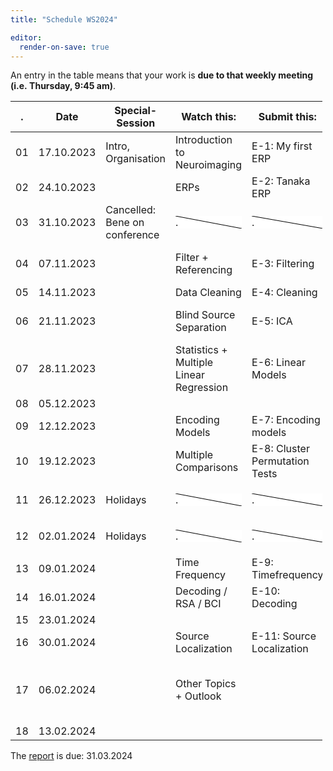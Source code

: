 ```yaml
---
title: "Schedule WS2024"

editor:
  render-on-save: true
---
```


::: callout-note
An entry in the table means that your work is **due to that weekly meeting (i.e. Thursday, 9:45 am)**.
:::

+---------+------------+-------------------------------+--------------------------------------------------------------------------------------------------------------+--------------------------------------------------------------------------------------------------------------+--------------------------------------------------------------------------------------------------------------+
| .       | Date       | Special-Session               | Watch this:                                                                                                  | Submit this:                                                                                                 | Deliver this:                                                                                                |
+=========+============+===============================+==============================================================================================================+==============================================================================================================+==============================================================================================================+
| 01      | 17.10.2023 | Intro, Organisation           | Introduction to Neuroimaging                                                                                 | E-1: My first ERP                                                                                            |                                                                                                              |
+---------+------------+-------------------------------+--------------------------------------------------------------------------------------------------------------+--------------------------------------------------------------------------------------------------------------+--------------------------------------------------------------------------------------------------------------+
| 02      | 24.10.2023 |                               | ERPs                                                                                                         | E-2: Tanaka ERP                                                                                              | Group-Names + Members                                                                                        |
+---------+------------+-------------------------------+--------------------------------------------------------------------------------------------------------------+--------------------------------------------------------------------------------------------------------------+--------------------------------------------------------------------------------------------------------------+
| 03      | 31.10.2023 | Cancelled: Bene on conference | ::: {style="background: linear-gradient(to top right, #fff calc(50% - 1px), black , #fff calc(50% + 1px) )"} | ::: {style="background: linear-gradient(to top right, #fff calc(50% - 1px), black , #fff calc(50% + 1px) )"} | ::: {style="background: linear-gradient(to top right, #fff calc(50% - 1px), black , #fff calc(50% + 1px) )"} |
|         |            |                               | .                                                                                                            | .                                                                                                            | .                                                                                                            |
|         |            |                               | :::                                                                                                          | :::                                                                                                          | :::                                                                                                          |
+---------+------------+-------------------------------+--------------------------------------------------------------------------------------------------------------+--------------------------------------------------------------------------------------------------------------+--------------------------------------------------------------------------------------------------------------+
| 04      | 07.11.2023 |                               | Filter + Referencing                                                                                         | E-3: Filtering                                                                                               | Milestone 1: Paper+Dataset selected                                                                          |
+---------+------------+-------------------------------+--------------------------------------------------------------------------------------------------------------+--------------------------------------------------------------------------------------------------------------+--------------------------------------------------------------------------------------------------------------+
| 05      | 14.11.2023 |                               | Data Cleaning                                                                                                | E-4: Cleaning                                                                                                |                                                                                                              |
+---------+------------+-------------------------------+--------------------------------------------------------------------------------------------------------------+--------------------------------------------------------------------------------------------------------------+--------------------------------------------------------------------------------------------------------------+
| 06      | 21.11.2023 |                               | Blind Source Separation                                                                                      | E-5: ICA                                                                                                     | Milestone 2: Procesing Pipeline                                                                              |
+---------+------------+-------------------------------+--------------------------------------------------------------------------------------------------------------+--------------------------------------------------------------------------------------------------------------+--------------------------------------------------------------------------------------------------------------+
| 07      | 28.11.2023 |                               | Statistics + Multiple Linear Regression                                                                      | E-6: Linear Models                                                                                           |                                                                                                              |
+---------+------------+-------------------------------+--------------------------------------------------------------------------------------------------------------+--------------------------------------------------------------------------------------------------------------+--------------------------------------------------------------------------------------------------------------+
| 08      | 05.12.2023 |                               |                                                                                                              |                                                                                                              |                                                                                                              |
+---------+------------+-------------------------------+--------------------------------------------------------------------------------------------------------------+--------------------------------------------------------------------------------------------------------------+--------------------------------------------------------------------------------------------------------------+
| 09      | 12.12.2023 |                               | Encoding Models                                                                                              | E-7: Encoding models                                                                                         |                                                                                                              |
+---------+------------+-------------------------------+--------------------------------------------------------------------------------------------------------------+--------------------------------------------------------------------------------------------------------------+--------------------------------------------------------------------------------------------------------------+
| 10      | 19.12.2023 |                               | Multiple Comparisons                                                                                         | E-8: Cluster Permutation Tests                                                                               | Milestone 3:First subject analyzed                                                                           |
+---------+------------+-------------------------------+--------------------------------------------------------------------------------------------------------------+--------------------------------------------------------------------------------------------------------------+--------------------------------------------------------------------------------------------------------------+
| 11      | 26.12.2023 | Holidays                      | ::: {style="background: linear-gradient(to top right, #fff calc(50% - 1px), black , #fff calc(50% + 1px) )"} | ::: {style="background: linear-gradient(to top right, #fff calc(50% - 1px), black , #fff calc(50% + 1px) )"} | ::: {style="background: linear-gradient(to top right, #fff calc(50% - 1px), black , #fff calc(50% + 1px) )"} |
|         |            |                               | .                                                                                                            | .                                                                                                            | .                                                                                                            |
|         |            |                               | :::                                                                                                          | :::                                                                                                          | :::                                                                                                          |
+---------+------------+-------------------------------+--------------------------------------------------------------------------------------------------------------+--------------------------------------------------------------------------------------------------------------+--------------------------------------------------------------------------------------------------------------+
| 12      | 02.01.2024 | Holidays                      | ::: {style="background: linear-gradient(to top right, #fff calc(50% - 1px), black , #fff calc(50% + 1px) )"} | ::: {style="background: linear-gradient(to top right, #fff calc(50% - 1px), black , #fff calc(50% + 1px) )"} | ::: {style="background: linear-gradient(to top right, #fff calc(50% - 1px), black , #fff calc(50% + 1px) )"} |
|         |            |                               | .                                                                                                            | .                                                                                                            | .                                                                                                            |
|         |            |                               | :::                                                                                                          | :::                                                                                                          | :::                                                                                                          |
+---------+------------+-------------------------------+--------------------------------------------------------------------------------------------------------------+--------------------------------------------------------------------------------------------------------------+--------------------------------------------------------------------------------------------------------------+
| 13      | 09.01.2024 |                               | Time Frequency                                                                                               | E-9: Timefrequency                                                                                           |                                                                                                              |
+---------+------------+-------------------------------+--------------------------------------------------------------------------------------------------------------+--------------------------------------------------------------------------------------------------------------+--------------------------------------------------------------------------------------------------------------+
| 14      | 16.01.2024 |                               | Decoding / RSA / BCI                                                                                         | E-10: Decoding                                                                                               |                                                                                                              |
+---------+------------+-------------------------------+--------------------------------------------------------------------------------------------------------------+--------------------------------------------------------------------------------------------------------------+--------------------------------------------------------------------------------------------------------------+
| 15      | 23.01.2024 |                               |                                                                                                              |                                                                                                              |                                                                                                              |
+---------+------------+-------------------------------+--------------------------------------------------------------------------------------------------------------+--------------------------------------------------------------------------------------------------------------+--------------------------------------------------------------------------------------------------------------+
| 16      | 30.01.2024 |                               | Source Localization                                                                                          | E-11: Source Localization                                                                                    | Milestone 4 : All subjects                                                                                   |
+---------+------------+-------------------------------+--------------------------------------------------------------------------------------------------------------+--------------------------------------------------------------------------------------------------------------+--------------------------------------------------------------------------------------------------------------+
| 17      | 06.02.2024 |                               | Other Topics + Outlook                                                                                       |                                                                                                              | Milestone 5: Propose further reaching analyses                                                               |
+---------+------------+-------------------------------+--------------------------------------------------------------------------------------------------------------+--------------------------------------------------------------------------------------------------------------+--------------------------------------------------------------------------------------------------------------+
| 18      | 13.02.2024 |                               |                                                                                                              |                                                                                                              |                                                                                                              |
+---------+------------+-------------------------------+--------------------------------------------------------------------------------------------------------------+--------------------------------------------------------------------------------------------------------------+--------------------------------------------------------------------------------------------------------------+

::: callout-note
The [report](projects_organisation.qmd#sec-report) is due: 31.03.2024
:::